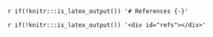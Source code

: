 `r if(!knitr:::is_latex_output()) '# References {-}'`

`r if(!knitr:::is_latex_output()) '<div id="refs"></div>'`

```{=latex}
{\renewcommand*\MakeUppercase[1]{#1}%
\printbibliography[heading=bibintoc,title=References]}
```
